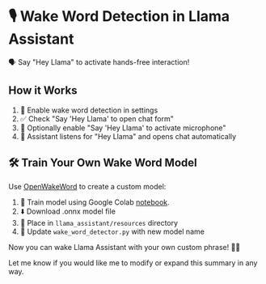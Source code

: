# 🎙️ Wake Word Detection in Llama Assistant

🗣️ Say "Hey Llama" to activate hands-free interaction!

## How it Works

1. 🔧 Enable wake word detection in settings
2. ✅ Check "Say 'Hey Llama' to open chat form"
3. 🎤 Optionally enable "Say 'Hey Llama' to activate microphone"
4. 🚀 Assistant listens for "Hey Llama" and opens chat automatically

## 🛠️ Train Your Own Wake Word Model

Use [OpenWakeWord](https://github.com/dscripka/openWakeWord) to create a custom model:

1. 🧠 Train model using Google Colab [notebook](https://github.com/dscripka/openWakeWord?tab=readme-ov-file#training-new-models).
2. ⬇️ Download .onnx model file
3. 📁 Place in `llama_assistant/resources` directory
4. 🔄 Update `wake_word_detector.py` with new model name

Now you can wake Llama Assistant with your own custom phrase! 🦙✨

Let me know if you would like me to modify or expand this summary in any way.